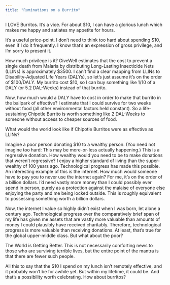 ```yaml
---
title: "Ruminations on a Burrito"
---
```


I LOVE Burritos. It’s a vice. For about $10, I can have a glorious lunch which makes me happy and satiates my appetite for hours.

It’s a useful price-point. I don’t need to think too hard about spending $10, even if I do it frequently. I know that’s an expression of gross privilege, and I’m sorry to present it.

How much privilege is it? GiveWell estimates that the cost to prevent a single death from Malaria by distributing Long-Lasting Insecticide Nets (LLINs) is approximately $3500. I can’t find a clear mapping from LLINs to Disability-Adjusted Life Years (DALYs), so let’s just assume it’s on the order of $100/DALY. My burrito cost $10, so I can buy something like 1/10 of a DALY (or 5.2 DAL-Weeks) instead of that burrito.

Now, how much would a DALY have to cost in order to make that burrito in the ballpark of effective? I estimate that I could survive for two weeks without food (all other environmental factors held constant). So a life-sustaining Chipotle Burrito is worth something like 2 DAL-Weeks to someone without access to cheaper sources of food.

What would the world look like if Chipotle Burritos were as effective as LLINs?

Imagine a poor person donating $10 to a wealthy person. (You need not imagine too hard: This may be more-or-less actually happening.) This is a regressive donation. How wealthy would you need to be to make donations that weren’t regressive?
I enjoy a higher standard of living than the super-wealthy of 100 years ago. Technological progress has made this possible. An interesting example of this is the internet. How much would someone have to pay you to never use the internet again? For me, it’s on the order of a billion dollars. I’d need vastly more money than I could possibly ever spend in person, purely as a protection against the malaise of everyone else enjoying the party and me being locked outside. This is roughly equivalent to possessing something worth a billion dollars.

Now, the internet I value so highly didn’t exist when I was born, let alone a century ago. Technological progress over the comparatively brief span of my life has given me assets that are vastly more valuable than amounts of money I could plausibly have received charitably. Therefore, technological progress is more valuable than receiving donations. At least, that’s true for the global upper-middle class. But what about the poor?

The World is Getting Better. This is not necessarily comforting news to those who are surviving terrible lives, but the entire point of the mantra is that there are fewer such people.

All this to say that the $10 I spend on my lunch isn’t remotely effective, and it probably won’t be for awhile yet. But within my lifetime, it could be. And that’s a possibility worth celebrating. How about burritos?
